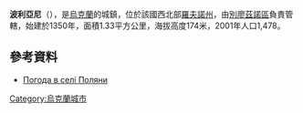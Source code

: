 {{coord|51|3|12|N|26|39|6|E|scale:30000|display=title}}

'''波利亞尼'''（{{lang-uk|Поляни}}），是[[烏克蘭|烏克蘭]]的城鎮，位於該國西北部[[羅夫諾州|羅夫諾州]]，由[[別廖茲諾區|別廖茲諾區]]負責管轄，始建於1350年，面積1.33平方公里，海拔高度174米，2001年人口1,478。

==參考資料==
* [http://weather.in.ua/ua/rovenskaja/21218 Погода в селі Поляни] {{Wayback|url=http://weather.in.ua/ua/rovenskaja/21218 |date=20160305073603 }}

{{Ukraine-geo-stub}}
[[Category:烏克蘭城市|Category:烏克蘭城市]]